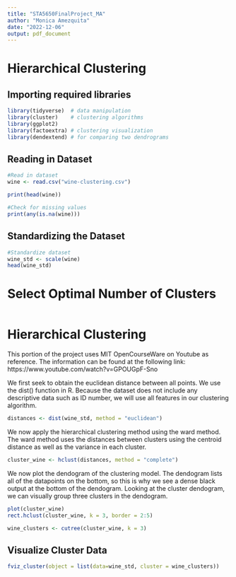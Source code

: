 ```yaml
---
title: "STA5650FinalProject_MA"
author: "Monica Amezquita"
date: "2022-12-06"
output: pdf_document
---
```

# Hierarchical Clustering 


## Importing required libraries 
```r
library(tidyverse)  # data manipulation
library(cluster)    # clustering algorithms
library(ggplot2)
library(factoextra) # clustering visualization
library(dendextend) # for comparing two dendrograms
```


## Reading in Dataset
```r
#Read in dataset 
wine <- read.csv("wine-clustering.csv")

print(head(wine))

#Check for missing values
print(any(is.na(wine)))
```


## Standardizing the Dataset
```r
#Standardize dataset 
wine_std <- scale(wine)
head(wine_std)
```

# Select Optimal Number of Clusters
```r

```

# Hierarchical Clustering

This portion of the project uses MIT OpenCourseWare on Youtube as reference. The information can be found at the following link: https://www.youtube.com/watch?v=GPOUGpF-Sno

We first seek to obtain the euclidean distance between all points. We use the dist() function in R. Because the dataset does not include any descriptive data such as ID number, we will use all features in our clustering algorithm. 

```r
distances <- dist(wine_std, method = "euclidean")
```

We now apply the hierarchical clustering method using the ward method. The ward method uses the distances between clusters using the centroid distance as well as the variance in each cluster. 

```r
cluster_wine <- hclust(distances, method = "complete")
```

We now plot the dendogram of the clustering model. The dendogram lists all of the datapoints on the bottom, so this is why we see a dense black output at the bottom of the dendogram. Looking at the cluster dendogram, we can visually group three clusters in the dendogram.
```r
plot(cluster_wine)
rect.hclust(cluster_wine, k = 3, border = 2:5)
```


```r
wine_clusters <- cutree(cluster_wine, k = 3)
```

## Visualize Cluster Data
```r
fviz_cluster(object = list(data=wine_std, cluster = wine_clusters))
```